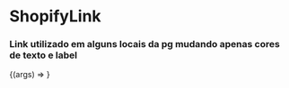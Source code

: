 
<Meta title="components/Link" />

# ShopifyLink

### Link utilizado em alguns locais da pg mudando apenas cores de texto e label

<ArgsTable of={ShopifyLink} />

<Canvas>
  <Story
    name="ShopifyLink Component"
    args={{
      ...ShopifyLink.defaultProps,
      label: "show de bola",
      textSize: "text-xl",
    }}
  >
    {(args) => <ShopifyLink {...args} />}
  </Story>
</Canvas>

